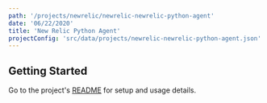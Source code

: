 ```yaml
---
path: '/projects/newrelic/newrelic-newrelic-python-agent'
date: '06/22/2020'
title: 'New Relic Python Agent'
projectConfig: 'src/data/projects/newrelic-newrelic-python-agent.json'
---
```


## Getting Started

Go to the project's [README](https://github.com/newrelic/newrelic-python-agent#readme) for setup and usage details.
